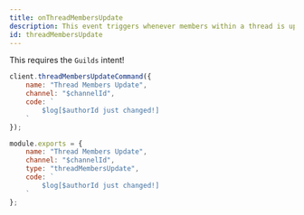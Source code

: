 ```yaml
---
title: onThreadMembersUpdate
description: This event triggers whenever members within a thread is updated.
id: threadMembersUpdate
---
```



<Aside title="Intents">

This requires the `Guilds` intent!

</Aside>

<Example>

<div slot="default">

```js
client.threadMembersUpdateCommand({
    name: "Thread Members Update",
    channel: "$channelId",
    code: `
        $log[$authorId just changed!]
    `
});
```

</div>
<div slot="handler">

```js
module.exports = {
    name: "Thread Members Update",
    channel: "$channelId",
    type: "threadMembersUpdate",
    code: `
        $log[$authorId just changed!]
    `
};
```

</div>
</Example>